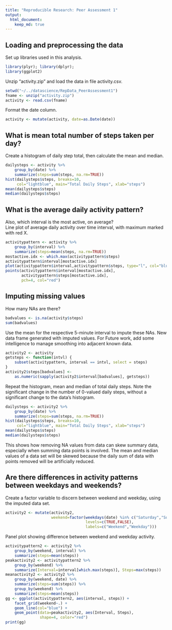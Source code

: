 ```yaml
---
title: "Reproducible Research: Peer Assessment 1"
output: 
  html_document:
    keep_md: true
---
```



## Loading and preprocessing the data
Set up libraries used in this analysis.
```r
library(plyr); library(dplyr); 
library(ggplot2)
```

Unzip "activity.zip" and load the data in file activity.csv.
```r
setwd("~/../datascience/RepData_PeerAssessment1")
fname <- unzip("activity.zip")
activity <- read.csv(fname)
```

Format the date column.
```r
activity <- mutate(activity, date=as.Date(date))
```

## What is mean total number of steps taken per day?
Create a histogram of daily step total, then calculate the mean and median.
```r
dailysteps <- activity %>% 
    group_by(date) %>% 
    summarize(steps=sum(steps, na.rm=TRUE)) 
hist(dailysteps$steps, breaks=10,
     col="lightblue", main="Total Daily Steps", xlab="steps")
mean(dailysteps$steps)
median(dailysteps$steps)
```

## What is the average daily activity pattern?
Also, which interval is the most active, on average?  
Line plot of average daily activity over time interval, with maximum marked with red X.
```r
activitypattern <- activity %>%
    group_by(interval) %>%
    summarize(steps=mean(steps, na.rm=TRUE))
mostactive.idx <- which.max(activitypattern$steps)
activitypattern$interval[mostactive.idx]
plot(activitypattern$interval,activitypattern$steps, type="l", col="blue")
points(activitypattern$interval[mostactive.idx], 
       activitypattern$steps[mostactive.idx], 
       pch=4, col="red")
```

## Imputing missing values
How many NAs are there?
```r
badvalues <- is.na(activity$steps)
sum(badvalues)
```

Use the mean for the respective 5-minute interval to impute these NAs. New data frame generated with imputed values. For Future work, add some intelligence to manage smoothing into adjacent known data.
```r
activity2 <- activity
getsteps <- function(intvl) {
    subset(activitypattern, interval == intvl, select = steps)
}
activity2$steps[badvalues] <- 
    as.numeric(sapply(activity2$interval[badvalues], getsteps))
```

Repeat the histogram, mean and median of total daily steps. Note the significant change in the number of 0-valued daily steps, without a significant change to the data's histogram. 
```r
dailysteps <- activity2 %>% 
    group_by(date) %>% 
    summarize(steps=sum(steps, na.rm=TRUE)) 
hist(dailysteps$steps, breaks=10,
     col="lightblue", main="Total Daily Steps", xlab="steps")
mean(dailysteps$steps)
median(dailysteps$steps)
```

This shows how removing NA values from data can skew summary data, especially when summing data points is involved. The mean and median values of a data set will be skewed  because the daily sum of data with points removed will be artificially reduced.

## Are there differences in activity patterns between weekdays and weekends?
Create a factor variable to discern between weekend and weekday, using the imputed data set.
```r
activity2 <- mutate(activity2, 
                    weekend=factor(weekdays(date) %in% c("Saturday","Sunday"),
                                   levels=c(TRUE,FALSE), 
                                   labels=c("Weekend","Weekday")))
```

Panel plot showing difference between weekend and weekday activity.
```r
activitypattern2 <- activity2 %>%
    group_by(weekend, interval) %>%
    summarize(steps=mean(steps))
peakactivity2 <- activitypattern2 %>%
    group_by(weekend) %>%
    summarize(Interval=interval[which.max(steps)], Steps=max(steps))
meanactivity2 <- activity2 %>%
    group_by(weekend, date) %>%
    summarize(steps=sum(steps)) %>%
    group_by(weekend) %>%
    summarize(steps=mean(steps))
gg <- ggplot(activitypattern2, aes(interval, steps)) + 
    facet_grid(weekend~.) + 
    geom_line(col="blue") +
    geom_point(data=peakactivity2, aes(Interval, Steps), 
               shape=4, color="red") 
print(gg)
```